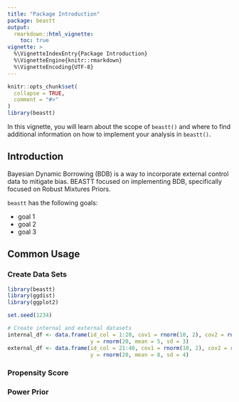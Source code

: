 ```yaml
---
title: "Package Introduction"
package: beastt
output: 
  rmarkdown::html_vignette:
    toc: true
vignette: >
  %\VignetteIndexEntry{Package Introduction}
  %\VignetteEngine{knitr::rmarkdown}
  %\VignetteEncoding{UTF-8}
---
```



```r
knitr::opts_chunk$set(
  collapse = TRUE,
  comment = "#>"
)
library(beastt)
```

In this vignette, you will learn about the scope of `beastt()` and where to find additional information on how to implement your analysis in `beastt()`.

## Introduction

Bayesian Dynamic Borrowing (BDB) is a way to incorporate external control data to mitigate bias. BEASTT focused on implementing BDB, specifically focused on Robust Mixtures Priors.

`beastt` has the following goals:

- goal 1
- goal 2
- goal 3


## Common Usage

### Create Data Sets

```r
library(beastt)
library(ggdist)
library(ggplot2)

set.seed(1234)

# Create internal and external datasets
internal_df <- data.frame(id_col = 1:20, cov1 = rnorm(10, 2), cov2 = rnorm(100, 20), 
                          y = rnorm(20, mean = 5, sd = 3)
external_df <- data.frame(id_col = 21:40, cov1 = rnorm(10, 2), cov2 = rnorm(100, 18), 
                          y = rnorm(20, mean = 8, sd = 4)

```


### Propensity Score


### Power Prior
